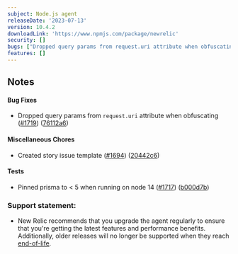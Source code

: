 ---
subject: Node.js agent
releaseDate: '2023-07-13'
version: 10.4.2
downloadLink: 'https://www.npmjs.com/package/newrelic'
security: []
bugs: ["Dropped query params from request.uri attribute when obfuscating"]
features: []
---

## Notes

#### Bug Fixes

* Dropped query params from `request.uri` attribute when obfuscating ([#1719](https://github.com/newrelic/node-newrelic/pull/1719)) ([76112a6](https://github.com/newrelic/node-newrelic/commit/76112a6143e503b21096d569cb81c82d83be4dfa))

#### Miscellaneous Chores

* Created story issue template ([#1694](https://github.com/newrelic/node-newrelic/pull/1694)) ([20442c6](https://github.com/newrelic/node-newrelic/commit/20442c6f65c4894aca9e0d9d9da9ade045aca90d))

#### Tests

* Pinned prisma to &lt; 5 when running on node 14 ([#1717](https://github.com/newrelic/node-newrelic/pull/1717)) ([b000d7b](https://github.com/newrelic/node-newrelic/commit/b000d7b5915b5f6ca571d627ee31e6082ae66ed2))


### Support statement:

* New Relic recommends that you upgrade the agent regularly to ensure that you're getting the latest features and performance benefits. Additionally, older releases will no longer be supported when they reach [end-of-life](/docs/using-new-relic/cross-product-functions/install-configure/notification-changes-new-relic-saas-features-distributed-software).